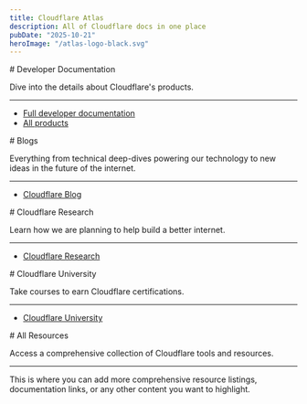 ```yaml
---
title: Cloudflare Atlas
description: All of Cloudflare docs in one place
pubDate: "2025-10-21"
heroImage: "/atlas-logo-black.svg"
---
```



<ContentPanelSmall id="devdocs">
# Developer Documentation

Dive into the details about Cloudflare's products.

<hr class="panel-divider" />

- [Full developer documentation](https://developers.cloudflare.com/)
- [All products](https://developers.cloudflare.com/directory/)
</ContentPanelSmall>

<ContentPanelSmall id="blog">
# Blogs

Everything from technical deep-dives powering our technology to new ideas in the future of the internet.

<hr class="panel-divider" />

- [Cloudflare Blog](https://blog.cloudflare.com/)
</ContentPanelSmall>

<ContentPanelSmall id="research">
# Cloudflare Research

Learn how we are planning to help build a better internet.

<hr class="panel-divider" />

- [Cloudflare Research](https://research.cloudflare.com/)
</ContentPanelSmall>

<ContentPanelSmall id="university">
# Cloudflare University

Take courses to earn Cloudflare certifications.

<hr class="panel-divider" />

- [Cloudflare University](https://university.cloudflare.com/)
</ContentPanelSmall>

<ContentPanelLarge id="all-resources">
# All Resources

Access a comprehensive collection of Cloudflare tools and resources.

<hr class="panel-divider" />

This is where you can add more comprehensive resource listings, documentation links, or any other content you want to highlight.
</ContentPanelLarge>